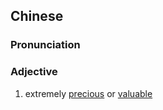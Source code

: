 {{also|金贵}}
==Chinese==
{{zh-forms|s=金贵}}

===Pronunciation===
{{zh-pron
|m=jīnguì
|cat=a
}}

===Adjective===
{{zh-adj}}

# {{lb|zh|slang}} extremely [[precious]] or [[valuable]]